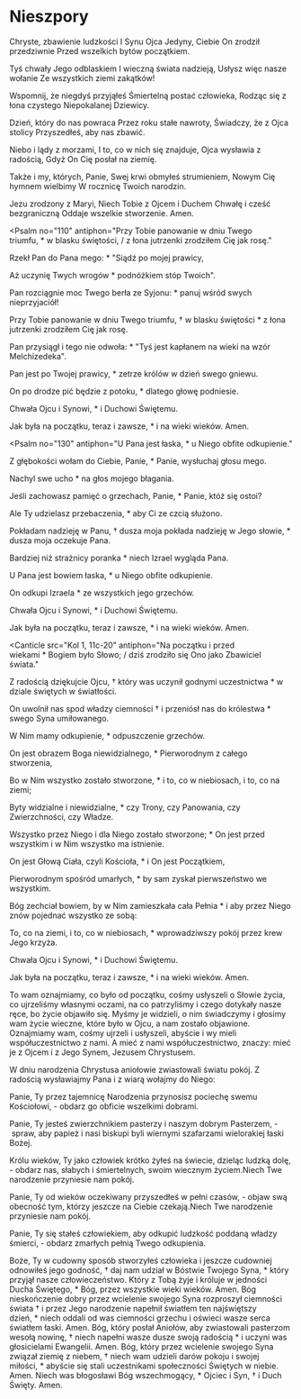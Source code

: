 
# Nieszpory

<Opening />

<Hymn>

Chryste, zbawienie ludzkości
I Synu Ojca Jedyny,
Ciebie On zrodził przedziwnie
Przed wszelkich bytów początkiem.

Tyś chwały Jego odblaskiem
I wieczną świata nadzieją,
Usłysz więc nasze wołanie
Ze wszystkich ziemi zakątków!

Wspomnij, że niegdyś przyjąłeś
Śmiertelną postać człowieka,
Rodząc się z łona czystego
Niepokalanej Dziewicy.

Dzień, który do nas powraca
Przez roku stałe nawroty,
Świadczy, że z Ojca stolicy
Przyszedłeś, aby nas zbawić.

Niebo i lądy z morzami,
I to, co w nich się znajduje,
Ojca wysławia z radością,
Gdyż On Cię posłał na ziemię.

Także i my, których, Panie,
Swej krwi obmyłeś strumieniem,
Nowym Cię hymnem wielbimy
W rocznicę Twoich narodzin.

Jezu zrodzony z Maryi,
Niech Tobie z Ojcem i Duchem
Chwałę i cześć bezgraniczną
Oddaje wszelkie stworzenie. Amen.

</Hymn>

<Psalm
  no="110"
  antiphon="Przy Tobie panowanie w dniu Twego triumfu, * w blasku świętości, / z łona jutrzenki zrodziłem Cię jak rosę."
>

Rzekł Pan do Pana mego: \*
"Siądź po mojej prawicy,

Aż uczynię Twych wrogów \*
podnóżkiem stóp Twoich".

Pan rozciągnie moc Twego berła ze Syjonu: \*
panuj wśród swych nieprzyjaciół!

Przy Tobie panowanie w dniu Twego triumfu, †
w blasku świętości \*
z łona jutrzenki zrodziłem Cię jak rosę.

Pan przysiągł i tego nie odwoła: \*
"Tyś jest kapłanem na wieki na wzór Melchizedeka".

Pan jest po Twojej prawicy, \*
zetrze królów w dzień swego gniewu.

On po drodze pić będzie z potoku, \*
dlatego głowę podniesie.

Chwała Ojcu i Synowi, \*
i Duchowi Świętemu.

Jak była na początku, teraz i zawsze, \*
i na wieki wieków. Amen.

</Psalm>

<Psalm
  no="130"
  antiphon="U Pana jest łaska, * u Niego obfite odkupienie."
>

Z głębokości wołam do Ciebie, Panie, \*
Panie, wysłuchaj głosu mego.

Nachyl swe ucho \*
na głos mojego błagania.

Jeśli zachowasz pamięć o grzechach, Panie, \*
Panie, któż się ostoi?

Ale Ty udzielasz przebaczenia, \*
aby Ci ze czcią służono.

Pokładam nadzieję w Panu, †
dusza moja pokłada nadzieję w Jego słowie, \*
dusza moja oczekuje Pana.

Bardziej niż strażnicy poranka \*
niech Izrael wygląda Pana.

U Pana jest bowiem łaska, \*
u Niego obfite odkupienie.

On odkupi Izraela \*
ze wszystkich jego grzechów.

Chwała Ojcu i Synowi, \*
i Duchowi Świętemu.

Jak była na początku, teraz i zawsze, \*
i na wieki wieków. Amen.

</Psalm>

<Canticle
  src="Kol 1, 11c-20"
  antiphon="Na początku i przed wiekami * Bogiem było Słowo; / dziś zrodziło się Ono jako Zbawiciel świata."
>

Z radością dziękujcie Ojcu, †
który was uczynił godnymi uczestnictwa \*
w dziale świętych w światłości.

On uwolnił nas spod władzy ciemności †
i przeniósł nas do królestwa \*
swego Syna umiłowanego.

W Nim mamy odkupienie, \*
odpuszczenie grzechów.

On jest obrazem Boga niewidzialnego, \*
Pierworodnym z całego stworzenia,

Bo w Nim wszystko zostało stworzone, \*
i to, co w niebiosach, i to, co na ziemi;

Byty widzialne i niewidzialne, \*
czy Trony, czy Panowania, czy Zwierzchności, czy Władze.

Wszystko przez Niego i dla Niego zostało stworzone; \*
On jest przed wszystkim i w Nim wszystko ma istnienie.

On jest Głową Ciała, czyli Kościoła, \*
i On jest Początkiem,

Pierworodnym spośród umarłych, \*
by sam zyskał pierwszeństwo we wszystkim.

Bóg zechciał bowiem, by w Nim zamieszkała cała Pełnia \*
i aby przez Niego znów pojednać wszystko ze sobą:

To, co na ziemi, i to, co w niebiosach, \*
wprowadziwszy pokój przez krew Jego krzyża.

Chwała Ojcu i Synowi, \*
i Duchowi Świętemu.

Jak była na początku, teraz i zawsze, \*
i na wieki wieków. Amen.

</Canticle>

<Reading src="1 J 1, 1-3">
  To wam oznajmiamy, co było od początku, cośmy usłyszeli o Słowie życia, co
  ujrzeliśmy własnymi oczami, na co patrzyliśmy i czego dotykały nasze ręce, bo
  życie objawiło się. Myśmy je widzieli, o nim świadczymy i głosimy wam życie
  wieczne, które było w Ojcu, a nam zostało objawione. Oznajmiamy wam, cośmy
  ujrzeli i usłyszeli, abyście i wy mieli współuczestnictwo z nami. A mieć z
  nami współuczestnictwo, znaczy: mieć je z Ojcem i z Jego Synem, Jezusem
  Chrystusem.
</Reading>

<Responsory
  a="Słowo ciałem się stało."
  b="Alleluja, alleluja."
  c="I zamieszkało między nami."
/>

<Magnificat
  antiphon="Dzisiaj narodził się Chrystus, * dziś objawił się Zbawiciel; / dzisiaj na ziemi śpiewają aniołowie, / radują się archaniołowie; / dziś weselą się sprawiedliwi, wołając: / Chwała na wysokości Bogu. / Alleluja.
"
/>

<Intercessions response="Niech Twe narodzenie przyniesie nam pokój.">

W dniu narodzenia Chrystusa aniołowie zwiastowali światu pokój.
Z radością wysławiajmy Pana i z wiarą wołajmy do Niego:

Panie, Ty przez tajemnicę Narodzenia przynosisz pociechę swemu Kościołowi,
- obdarz go obficie wszelkimi dobrami.

Panie, Ty jesteś zwierzchnikiem pasterzy i naszym dobrym Pasterzem,
- spraw, aby papież i nasi biskupi byli wiernymi szafarzami wielorakiej łaski Bożej.

Królu wieków, Ty jako człowiek krótko żyłeś na świecie, dzieląc ludzką dolę,
- obdarz nas, słabych i śmiertelnych, swoim wiecznym życiem.Niech Twe narodzenie przyniesie nam pokój.

Panie, Ty od wieków oczekiwany przyszedłeś w pełni czasów,
- objaw swą obecność tym, którzy jeszcze na Ciebie czekają.Niech Twe narodzenie przyniesie nam pokój.

Panie, Ty się stałeś człowiekiem, aby odkupić ludzkość poddaną władzy śmierci,
- obdarz zmarłych pełnią Twego odkupienia.

</Intercessions>

<Prayer>
  Boże, Ty w cudowny sposób stworzyłeś człowieka i jeszcze cudowniej odnowiłeś
  jego godność, † daj nam udział w Bóstwie Twojego Syna, * który przyjął nasze
  człowieczeństwo. Który z Tobą żyje i króluje w jedności Ducha Świętego, * Bóg,
  przez wszystkie wieki wieków. Amen.
</Prayer>

<Dismissal>
  <K>
    Bóg nieskończenie dobry przez wcielenie swojego Syna rozproszył ciemności
    świata † i przez Jego narodzenie napełnił światłem ten najświętszy
    dzień, * niech oddali od was ciemności grzechu i oświeci wasze serca
    światłem łaski.
  </K>
  <W>Amen.</W>
  <K>
    Bóg, który posłał Aniołów, aby zwiastowali pasterzom wesołą nowinę, † niech
    napełni wasze dusze swoją radością * i uczyni was głosicielami Ewangelii.
  </K>
  <W>Amen.</W>
  <K>
    Bóg, który przez wcielenie swojego Syna związał ziemię z niebem, † niech wam
    udzieli darów pokoju i swojej miłości, * abyście się stali uczestnikami
    społeczności Świętych w niebie.
  </K>
  <W>Amen.</W>
  <K>Niech was błogosławi Bóg wszechmogący, * Ojciec i Syn, † i Duch Święty.</K>
  <W>Amen.</W>
</Dismissal>
